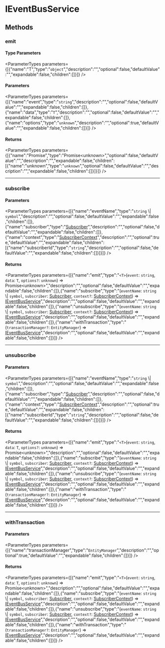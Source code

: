 
# IEventBusService

## Methods

### emit

#### Type Parameters

<ParameterTypes parameters={[{"name":"T","type":"`object`","description":"","optional":false,"defaultValue":"","expandable":false,"children":[]}]} />

#### Parameters

<ParameterTypes parameters={[{"name":"event","type":"`string`","description":"","optional":false,"defaultValue":"","expandable":false,"children":[]},{"name":"data","type":"`T`","description":"","optional":false,"defaultValue":"","expandable":false,"children":[]},{"name":"options","type":"`unknown`","description":"","optional":true,"defaultValue":"","expandable":false,"children":[]}]} />

#### Returns

<ParameterTypes parameters={[{"name":"Promise","type":"Promise&#60;unknown&#62;","optional":false,"defaultValue":"","description":"","expandable":false,"children":[{"name":"unknown","type":"`unknown`","optional":false,"defaultValue":"","description":"","expandable":false,"children":[]}]}]} />

___

### subscribe

#### Parameters

<ParameterTypes parameters={[{"name":"eventName","type":"`string` \\| `symbol`","description":"","optional":false,"defaultValue":"","expandable":false,"children":[]},{"name":"subscriber","type":"[Subscriber](../types/types.EventBusTypes.Subscriber.mdx)","description":"","optional":false,"defaultValue":"","expandable":false,"children":[]},{"name":"context","type":"[SubscriberContext](../types/types.EventBusTypes.SubscriberContext.mdx)","description":"","optional":true,"defaultValue":"","expandable":false,"children":[{"name":"subscriberId","type":"`string`","description":"","optional":false,"defaultValue":"","expandable":false,"children":[]}]}]} />

#### Returns

<ParameterTypes parameters={[{"name":"emit","type":"`<T>`(`event`: `string`, `data`: `T`, `options?`: `unknown`) => Promise&#60;unknown&#62;","description":"","optional":false,"defaultValue":"","expandable":false,"children":[]},{"name":"subscribe","type":"(`eventName`: `string` \\| `symbol`, `subscriber`: [Subscriber](../types/types.EventBusTypes.Subscriber.mdx), `context?`: [SubscriberContext](../types/types.EventBusTypes.SubscriberContext.mdx)) => [IEventBusService](types.EventBusTypes.IEventBusService.mdx)","description":"","optional":false,"defaultValue":"","expandable":false,"children":[]},{"name":"unsubscribe","type":"(`eventName`: `string` \\| `symbol`, `subscriber`: [Subscriber](../types/types.EventBusTypes.Subscriber.mdx), `context?`: [SubscriberContext](../types/types.EventBusTypes.SubscriberContext.mdx)) => [IEventBusService](types.EventBusTypes.IEventBusService.mdx)","description":"","optional":false,"defaultValue":"","expandable":false,"children":[]},{"name":"withTransaction","type":"(`transactionManager?`: `EntityManager`) => [IEventBusService](types.EventBusTypes.IEventBusService.mdx)","description":"","optional":false,"defaultValue":"","expandable":false,"children":[]}]} />

___

### unsubscribe

#### Parameters

<ParameterTypes parameters={[{"name":"eventName","type":"`string` \\| `symbol`","description":"","optional":false,"defaultValue":"","expandable":false,"children":[]},{"name":"subscriber","type":"[Subscriber](../types/types.EventBusTypes.Subscriber.mdx)","description":"","optional":false,"defaultValue":"","expandable":false,"children":[]},{"name":"context","type":"[SubscriberContext](../types/types.EventBusTypes.SubscriberContext.mdx)","description":"","optional":true,"defaultValue":"","expandable":false,"children":[{"name":"subscriberId","type":"`string`","description":"","optional":false,"defaultValue":"","expandable":false,"children":[]}]}]} />

#### Returns

<ParameterTypes parameters={[{"name":"emit","type":"`<T>`(`event`: `string`, `data`: `T`, `options?`: `unknown`) => Promise&#60;unknown&#62;","description":"","optional":false,"defaultValue":"","expandable":false,"children":[]},{"name":"subscribe","type":"(`eventName`: `string` \\| `symbol`, `subscriber`: [Subscriber](../types/types.EventBusTypes.Subscriber.mdx), `context?`: [SubscriberContext](../types/types.EventBusTypes.SubscriberContext.mdx)) => [IEventBusService](types.EventBusTypes.IEventBusService.mdx)","description":"","optional":false,"defaultValue":"","expandable":false,"children":[]},{"name":"unsubscribe","type":"(`eventName`: `string` \\| `symbol`, `subscriber`: [Subscriber](../types/types.EventBusTypes.Subscriber.mdx), `context?`: [SubscriberContext](../types/types.EventBusTypes.SubscriberContext.mdx)) => [IEventBusService](types.EventBusTypes.IEventBusService.mdx)","description":"","optional":false,"defaultValue":"","expandable":false,"children":[]},{"name":"withTransaction","type":"(`transactionManager?`: `EntityManager`) => [IEventBusService](types.EventBusTypes.IEventBusService.mdx)","description":"","optional":false,"defaultValue":"","expandable":false,"children":[]}]} />

___

### withTransaction

#### Parameters

<ParameterTypes parameters={[{"name":"transactionManager","type":"`EntityManager`","description":"","optional":true,"defaultValue":"","expandable":false,"children":[]}]} />

#### Returns

<ParameterTypes parameters={[{"name":"emit","type":"`<T>`(`event`: `string`, `data`: `T`, `options?`: `unknown`) => Promise&#60;unknown&#62;","description":"","optional":false,"defaultValue":"","expandable":false,"children":[]},{"name":"subscribe","type":"(`eventName`: `string` \\| `symbol`, `subscriber`: [Subscriber](../types/types.EventBusTypes.Subscriber.mdx), `context?`: [SubscriberContext](../types/types.EventBusTypes.SubscriberContext.mdx)) => [IEventBusService](types.EventBusTypes.IEventBusService.mdx)","description":"","optional":false,"defaultValue":"","expandable":false,"children":[]},{"name":"unsubscribe","type":"(`eventName`: `string` \\| `symbol`, `subscriber`: [Subscriber](../types/types.EventBusTypes.Subscriber.mdx), `context?`: [SubscriberContext](../types/types.EventBusTypes.SubscriberContext.mdx)) => [IEventBusService](types.EventBusTypes.IEventBusService.mdx)","description":"","optional":false,"defaultValue":"","expandable":false,"children":[]},{"name":"withTransaction","type":"(`transactionManager?`: `EntityManager`) => [IEventBusService](types.EventBusTypes.IEventBusService.mdx)","description":"","optional":false,"defaultValue":"","expandable":false,"children":[]}]} />
